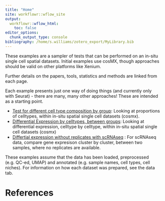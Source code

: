 ```yaml
---
title: "Home"
site: workflowr::wflow_site
output:
  workflowr::wflow_html:
    toc: false
editor_options:
  chunk_output_type: console
bibliography: /home/s.williams/zotero_export/MyLibrary.bib
---
```


These examples are a sampler of tests that can be performed on an in-situ single cell spatial datasets. Initial  examples use cosMX, though approaches should be valid on other platforms like Xenium. 

Further details on the papers, tools, statistics and methods are linked from each page.

Each example presents just one way of doing things (and currently only with Seurat) - there are many, many other approaches! These are intended as a starting point.


* [Test for different cell type composition by group](e_CompositionChange.html):  Looking at proportions of celltypes, within in-situ spatial single cell datasets (cosmx). 
* [Differential Expression by celltypes, between groups ](e_DEPseudobulk_insitu.html): Looking at differential expression, celltype by celltype, within in-situ spatial single cell datasets (cosmx)
* [Differtial expression without replicates with scRNAseq](e_DEWithoutReps.html) : For scRNAseq data, compare gene expresison cluster by cluster, between two samples, where no replicates are available. 

<!-- * [Changes in cell neighbourhood, between groups ](e_neighbourcellchanges.html): WIP -->


These examples assume that the data has been loaded, preprocessed (e.g. QC-ed, UMAP) and annotated (e.g. sample names, cell types, cell niches). For information on how each dataset was prepared, see the data tab. 


# References
